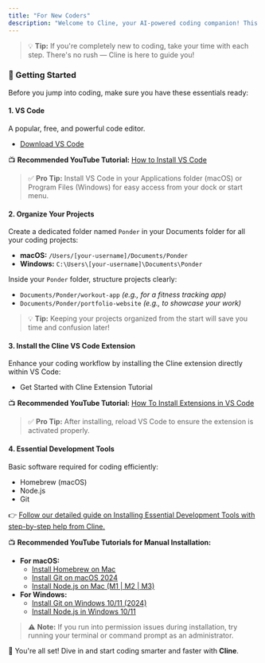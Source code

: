 ```yaml
---
title: "For New Coders"
description: "Welcome to Cline, your AI-powered coding companion! This guide will help you quickly set up your development environment and begin your coding journey with ease."
---
```


> 💡 **Tip:** If you're completely new to coding, take your time with each step. There's no rush — Cline is here to guide you!

### 🚀 Getting Started

Before you jump into coding, make sure you have these essentials ready:

#### 1. **VS Code**

A popular, free, and powerful code editor.

-   [<u>Download VS Code</u>](https://code.visualstudio.com/)

📺 **Recommended YouTube Tutorial:** [<u>How to Install VS Code</u>](https://www.youtube.com/watch?v=MlIzFUI1QGA)

> ✅ **Pro Tip:** Install VS Code in your Applications folder (macOS) or Program Files (Windows) for easy access from your dock or start menu.

#### 2. **Organize Your Projects**

Create a dedicated folder named `Ponder` in your Documents folder for all your coding projects:

-   **macOS:** `/Users/[your-username]/Documents/Ponder`
-   **Windows:** `C:\Users\[your-username]\Documents\Ponder`

Inside your `Ponder` folder, structure projects clearly:

-   `Documents/Ponder/workout-app` _(e.g., for a fitness tracking app)_
-   `Documents/Ponder/portfolio-website` _(e.g., to showcase your work)_

> 💡 **Tip:** Keeping your projects organized from the start will save you time and confusion later!

#### 3. **Install the Cline VS Code Extension**

Enhance your coding workflow by installing the Cline extension directly within VS Code:

-   Get Started with Cline Extension Tutorial

📺 **Recommended YouTube Tutorial:** [<u>How To Install Extensions in VS Code</u>](https://www.youtube.com/watch?v=E7trgwZa-mk)

> ✅ **Pro Tip:** After installing, reload VS Code to ensure the extension is activated properly.

#### 4. **Essential Development Tools**

Basic software required for coding efficiently:

-   Homebrew (macOS)
-   Node.js
-   Git

👉 [<u>Follow our detailed guide on Installing Essential Development Tools with step-by-step help from Cline.</u>](https://docs.cline.bot/getting-started/installing-dev-essentials#installing-dev-essentials)

📺 **Recommended YouTube Tutorials for Manual Installation:**

-   **For macOS:**
    -   [<u>Install Homebrew on Mac</u>](https://www.youtube.com/watch?v=hwGNgVbqasc)
    -   [<u>Install Git on macOS 2024</u>](https://www.youtube.com/watch?v=B4qsvQ5IqWk)
    -   [<u>Install Node.js on Mac (M1 | M2 | M3)</u>](https://www.youtube.com/watch?v=I8H4wolRFBk)
-   **For Windows:**
    -   [<u>Install Git on Windows 10/11 (2024)</u>](https://www.youtube.com/watch?v=yjxv1HuRQy0)
    -   [<u>Install Node.js in Windows 10/11</u>](https://www.youtube.com/watch?v=uCgAuOYpJd0)

> ⚠️ **Note:** If you run into permission issues during installation, try running your terminal or command prompt as an administrator.

🎉 You're all set! Dive in and start coding smarter and faster with **Cline**.
